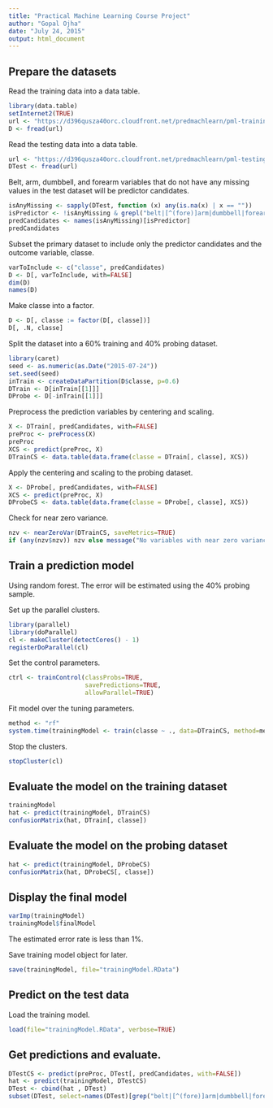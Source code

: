 ```yaml
---
title: "Practical Machine Learning Course Project"
author: "Gopal Ojha"
date: "July 24, 2015"
output: html_document
---
```


## Prepare the datasets
Read the training data into a data table.
```r
library(data.table)
setInternet2(TRUE)
url <- "https://d396qusza40orc.cloudfront.net/predmachlearn/pml-training.csv"
D <- fread(url)
```
Read the testing data into a data table.
```r
url <- "https://d396qusza40orc.cloudfront.net/predmachlearn/pml-testing.csv"
DTest <- fread(url)
```
Belt, arm, dumbbell, and forearm variables that do not have any missing values in the test dataset will be predictor candidates.
```r
isAnyMissing <- sapply(DTest, function (x) any(is.na(x) | x == ""))
isPredictor <- !isAnyMissing & grepl("belt|[^(fore)]arm|dumbbell|forearm", names(isAnyMissing))
predCandidates <- names(isAnyMissing)[isPredictor]
predCandidates
```
Subset the primary dataset to include only the predictor candidates and the outcome variable, classe.
```r
varToInclude <- c("classe", predCandidates)
D <- D[, varToInclude, with=FALSE]
dim(D)
names(D)
```
Make classe into a factor.
```r
D <- D[, classe := factor(D[, classe])]
D[, .N, classe]
```
Split the dataset into a 60% training and 40% probing dataset.
```r
library(caret)
seed <- as.numeric(as.Date("2015-07-24"))
set.seed(seed)
inTrain <- createDataPartition(D$classe, p=0.6)
DTrain <- D[inTrain[[1]]]
DProbe <- D[-inTrain[[1]]]
```
Preprocess the prediction variables by centering and scaling.
```r
X <- DTrain[, predCandidates, with=FALSE]
preProc <- preProcess(X)
preProc
XCS <- predict(preProc, X)
DTrainCS <- data.table(data.frame(classe = DTrain[, classe], XCS))
```
Apply the centering and scaling to the probing dataset.
```r
X <- DProbe[, predCandidates, with=FALSE]
XCS <- predict(preProc, X)
DProbeCS <- data.table(data.frame(classe = DProbe[, classe], XCS))
```
Check for near zero variance.
```r
nzv <- nearZeroVar(DTrainCS, saveMetrics=TRUE)
if (any(nzv$nzv)) nzv else message("No variables with near zero variance")
```
## Train a prediction model
Using random forest. The error will be estimated using the 40% probing sample.

Set up the parallel clusters.
```r
library(parallel)
library(doParallel)
cl <- makeCluster(detectCores() - 1)
registerDoParallel(cl)
```
Set the control parameters.
```r
ctrl <- trainControl(classProbs=TRUE,
                     savePredictions=TRUE,
                     allowParallel=TRUE)
```
Fit model over the tuning parameters.
```r
method <- "rf"
system.time(trainingModel <- train(classe ~ ., data=DTrainCS, method=method))
```
Stop the clusters.
```r
stopCluster(cl)
```
## Evaluate the model on the training dataset
```r
trainingModel
hat <- predict(trainingModel, DTrainCS)
confusionMatrix(hat, DTrain[, classe])
```
## Evaluate the model on the probing dataset
```r
hat <- predict(trainingModel, DProbeCS)
confusionMatrix(hat, DProbeCS[, classe])
```
## Display the final model
```r
varImp(trainingModel)
trainingModel$finalModel
```
The estimated error rate is less than 1%.

Save training model object for later.
```r
save(trainingModel, file="trainingModel.RData")
```
## Predict on the test data
Load the training model.
```r
load(file="trainingModel.RData", verbose=TRUE)
```

## Get predictions and evaluate.
```r
DTestCS <- predict(preProc, DTest[, predCandidates, with=FALSE])
hat <- predict(trainingModel, DTestCS)
DTest <- cbind(hat , DTest)
subset(DTest, select=names(DTest)[grep("belt|[^(fore)]arm|dumbbell|forearm", names(DTest), invert=TRUE)])
```

